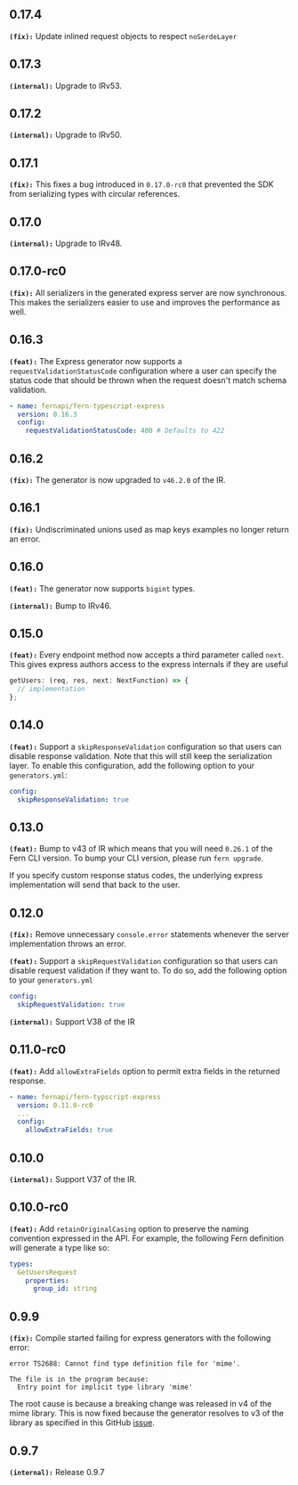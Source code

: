 ## 0.17.4
**`(fix):`** Update inlined request objects to respect `noSerdeLayer`

## 0.17.3
**`(internal):`** Upgrade to IRv53.

## 0.17.2
**`(internal):`** Upgrade to IRv50.

## 0.17.1
**`(fix):`** This fixes a bug introduced in `0.17.0-rc0` that prevented the SDK from serializing types with circular references.

## 0.17.0
**`(internal):`** Upgrade to IRv48.

## 0.17.0-rc0
**`(fix):`** All serializers in the generated express server are now synchronous. This makes the serializers easier to use and improves the performance as well.

## 0.16.3
**`(feat):`** The Express generator now supports a `requestValidationStatusCode` configuration
where a user can specify the status code that should be thrown when the request doesn't
match schema validation.

```yaml
- name: fernapi/fern-typescript-express
  version: 0.16.3
  config:
    requestValidationStatusCode: 400 # Defaults to 422
```


## 0.16.2
**`(fix):`** The generator is now upgraded to `v46.2.0` of the IR.

## 0.16.1
**`(fix):`** Undiscriminated unions used as map keys examples no longer return an error.

## 0.16.0
**`(feat):`** The generator now supports `bigint` types.

**`(internal):`** Bump to IRv46.

## 0.15.0
**`(feat):`** Every endpoint method now accepts a third parameter called `next`. This gives
express authors access to the express internals if they are useful

```ts
getUsers: (req, res, next: NextFunction) => {
  // implementation
};
```


## 0.14.0
**`(feat):`** Support a `skipResponseValidation` configuration so that users can disable
response validation. Note that this will still keep the serialization layer. To enable
this configuration, add the following option to your `generators.yml`:

```yaml
config:
  skipResponseValidation: true
```


## 0.13.0
**`(feat):`** Bump to v43 of IR which means that you will need `0.26.1` of the Fern CLI version. To bump your
CLI version, please run `fern upgrade`.

If you specify custom response status codes, the underlying express implementation will send that back
to the user.


## 0.12.0
**`(fix):`** Remove unnecessary `console.error` statements whenever the server implementation throws an error.

**`(feat):`** Support a `skipRequestValidation` configuration so that users can disable
request validation if they want to. To do so, add the following option to your
`generators.yml`

```yaml
config:
  skipRequestValidation: true
```


**`(internal):`** Support V38 of the IR

## 0.11.0-rc0
**`(feat):`** Add `allowExtraFields` option to permit extra fields in the returned response.

```yaml
- name: fernapi/fern-typscript-express
  version: 0.11.0-rc0
  ...
  config:
    allowExtraFields: true
```


## 0.10.0
**`(internal):`** Support V37 of the IR.

## 0.10.0-rc0
**`(feat):`** Add `retainOriginalCasing` option to preserve the naming convention expressed in the API.
For example, the following Fern definition will generate a type like so:

```yaml
types:
  GetUsersRequest
    properties:
      group_id: string
```


## 0.9.9
**`(fix):`** Compile started failing for express generators with the following error:

```
error TS2688: Cannot find type definition file for 'mime'.

The file is in the program because:
  Entry point for implicit type library 'mime'
```

The root cause is because a breaking change was released in v4 of the mime library.
This is now fixed because the generator resolves to v3 of the library as
specified in this GitHub [issue](https://github.com/firebase/firebase-admin-node/issues/2512).


## 0.9.7
**`(internal):`** Release 0.9.7


